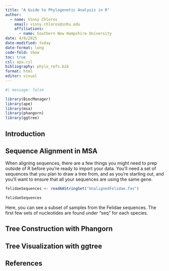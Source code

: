 ```yaml
---
title: "A Guide to Phylogenetic Analysis in R"
author: 
  - name: Vinny Chloros
    email: vinny.chloros@snhu.edu
    affiliations: 
      - name: Southern New Hampshire University
date: 4/8/2025
date-modified: today
date-format: long
code-fold: show
toc: true
csl: apa.csl
bibliography: phylo_refs.bib
format: html
editor: visual
---
```


```r
#| message: false

library(BiocManager)
library(ape)
library(msa)
library(phangorn)
library(ggtree)

```

## Introduction



## Sequence Alignment in MSA

When aligning sequences, there are a few things you might need to prep outside of R before you're ready to import your data. You'll need a set of sequences that you plan to draw a tree from, and as you're starting out, and you'll want to ensure that all your sequences are using the same gene. 

```r
felidaeSequences <- readAAStringSet("UnalignedFelidae.fas")

felidaeSequences
```
Here, you can see a subset of samples from the Felidae sequences. The first few sets of nucleotides are found under "seq" for each species. 

## Tree Construction with Phangorn



## Tree Visualization with ggtree



## References

::: {#refs}
:::